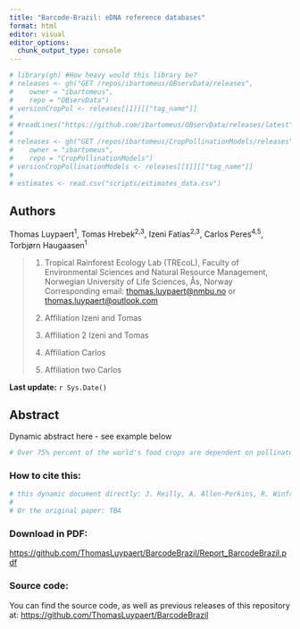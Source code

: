 ```yaml
---
title: "Barcode-Brazil: eDNA reference databases"
format: html
editor: visual
editor_options: 
  chunk_output_type: console
---
```


```r
# library(gh) #How heavy would this library be?
# releases <- gh("GET /repos/ibartomeus/OBservData/releases", 
#    owner = "ibartomeus",
#    repo = "OBservData")
# versionCropPol <- releases[[1]][["tag_name"]]
# 
# #readLines("https://github.com/ibartomeus/OBservData/releases/latest") #can we do this using base r? This web resolves to the last tag...
# 
# releases <- gh("GET /repos/ibartomeus/CropPollinationModels/releases", 
#    owner = "ibartomeus",
#    repo = "CropPollinationModels")
# versionCropPollinationModels <- releases[[1]][["tag_name"]]
# 
# estimates <- read.csv("scripts/estimates_data.csv")
```

## Authors

Thomas Luypaert^1^, Tomas Hrebek^2,3^, Izeni Fatias^2,3^, Carlos Peres^4,5^, Torbjørn Haugaasen^1^

> (1) Tropical Rainforest Ecology Lab (TREcoL), Faculty of Environmental Sciences and Natural Resource Management, Norwegian University of Life Sciences, Ås, Norway\
>     Corresponding email: [thomas.luypaert\@nmbu.no](mailto:thomas.luypaert@nmbu.no) or [thomas.luypaert\@outlook.com](mailto:thomas.luypaert@outlook.com)
>
> (2) Affiliation Izeni and Tomas
>
> (3) Affiliation 2 Izeni and Tomas
>
> (4) Affiliation Carlos
>
> (5) Affiliation two Carlos

**Last update:** `r Sys.Date()`

## Abstract

Dynamic abstract here - see example below

```r
# Over 75% percent of the world's food crops are dependent on pollinators to at least some degree (IPBES 2017). However, the precise degree of pollinators contribution to crop yield is uncertain because there is a large variability in crop types, pollinator communities, agricultural practices and environmental contexts. Fortunately, since the first case studies reporting a positive effect of pollinators on crop yield, more and more data has accumulated. This allowed us to synthesize what we know (e.g. Garibaldi et al. 2013, Rader et al. 2016, Dainese et al. 2019). However, as the question is data hungry and is still not settled, we aim to embrace this uncertainty and periodically report updates as our knowledge increases. This repository uses CropPol r versionCropPol, an open database with r estimates[nrow(estimates), "n"] studies to regress the abundance and richness of wildbees and honeybees on crop yield. Currently, the overall estimate of wild bee abundances is r round(estimates[nrow(estimates), "estimate_WI"], 3) and that of honeybees is r round(estimates[nrow(estimates), "estimate_HB"], 3). Pollinator richness has an estimate of r round(estimates[nrow(estimates), "estimate_richness"], 3). By providing a dynamic assessment of how our knowledge changes as more data is available, we ensure updated answers to key questions in ecology.
```

### How to cite this:

```r
# this dynamic document directly: J. Reilly, A. Allen-Perkins, R. Winfree, I. Bartomeus. r substr(Sys.Date(), 1, 4) Pollinator contribution to crop yield. version r versionCropPollinationModels. DOI: 10.5281/zenodo.7481551.
# 
# Or the original paper: TBA

```

### Download in PDF:

[https://github.com/ThomasLuypaert/BarcodeBrazil/Report_BarcodeBrazil.pdf](https://github.com/ThomasLuypaert/BarcodeBrazil){.uri}

### Source code:

You can find the source code, as well as previous releases of this repository at: <https://github.com/ThomasLuypaert/BarcodeBrazil>
